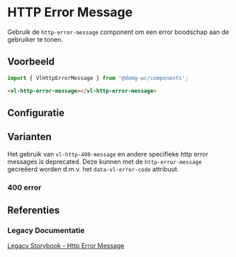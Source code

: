 
# HTTP Error Message

<CustomDocMetaData id="components-http-error-message" />

Gebruik de `http-error-message` component om een error boodschap aan de gebruiker te tonen.


## Voorbeeld

```js
import { VlHttpErrorMessage } from '@domg-wc/components';
```

```html
<vl-http-error-message></vl-http-error-message>
```

<Canvas of={VlHttpErrorMessageStories.httpErrorMessageDefault} />


## Configuratie

<ArgTypes of={VlHttpErrorMessageStories.httpErrorMessageDefault} />


## Varianten

Het gebruik van `vl-http-400-message` en andere specifieke http error messages is deprecated.
Deze kunnen met de `http-error-message` gecreëerd worden d.m.v. het `data-vl-error-code` attribuut.

### 400 error

<Canvas of={VlHttpErrorMessageStories.httpErrorMessage400} />


## Referenties

### Legacy Documentatie

[Legacy Storybook - Http Error Message](https://webcomponenten.omgeving.vlaanderen.be/storybook/?path=/docs/custom-elements-vl-http-error-message--default)
